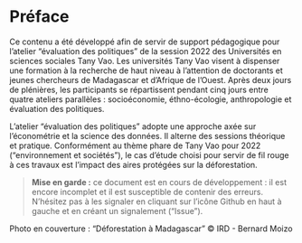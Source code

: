 # Préface {.unnumbered}

Ce contenu a été développé afin de servir de support pédagogique pour l'atelier "évaluation des politiques" de la session 2022 des Universités en sciences sociales Tany Vao. Les universités Tany Vao visent à dispenser une formation à la recherche de haut niveau à l'attention de doctorants et jeunes chercheurs de Madagascar et d'Afrique de l'Ouest. Après deux jours de plénières, les participants se répartissent pendant cinq jours entre quatre ateliers parallèles : socioéconomie, éthno-écologie, anthropologie et évaluation des politiques.

L'atelier "évaluation des politiques" adopte une approche axée sur l'économétrie et la science des données. Il alterne des sessions théorique et pratique. Conformément au thème phare de Tany Vao pour 2022 ("environnement et sociétés"), le cas d'étude choisi pour servir de fil rouge à ces travaux est l'impact des aires protégées sur la déforestation.

> **Mise en garde :** ce document est en cours de développement : il est encore incomplet et il est susceptible de contenir des erreurs. N'hésitez pas à les signaler en cliquant sur l'icône Github en haut à gauche et en créant un signalement ("Issue").

Photo en couverture : "Déforestation à Madagascar" © IRD - Bernard Moizo

